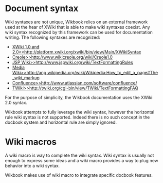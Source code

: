 = Document syntax =

Wiki syntaxes are not unique, Wikbook relies on an external framework used at the hear of XWiki that is able to make
wiki syntaxes coexist. Any wiki syntax recognized by this framework can be used for documentation writing. The following
syntaxes are recognized:

* [[XWiki 1.0 and 2.0>>http://platform.xwiki.org/xwiki/bin/view/Main/XWikiSyntax]]
* [[Creole>>http://www.wikicreole.org/wiki/Creole1.0]]
* [[JSP Wiki>>http://www.jspwiki.org/wiki/TextFormattingRules]]
* [[Media Wiki>>http://ang.wikipedia.org/wiki/Wikipedia:How_to_edit_a_page#The_wiki_markup]]
* [[Confluence>>http://www.atlassian.com/software/confluence/]]
* [[TWiki>>http://twiki.org/cgi-bin/view/TWiki/TextFormattingFAQ]]

For the purpose of simplicity, the Wikbook documentation uses the XWiki 2.0 syntax.

Wikbook attempts to fully leverage the wiki syntax, however the horizontal rule wiki syntax is not supported. Indeed
there is no such concept in the docbook system and horizontal rule are simply ignored.

= Wiki macros =

A wiki macro is way to complete the wiki syntax. Wiki syntax is usually not enough to express some ideas and a wiki
macro provides a way to plug new behavior into a wiki syntax.

Wikbook makes use of wiki macro to integrate specific docbook features.